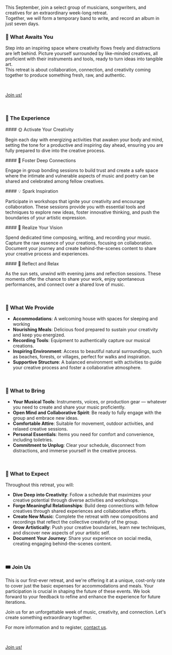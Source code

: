 
This September, join a select group of musicians, songwriters, and creatives for an extraordinary week-long retreat.  
Together, we will form a temporary band to write, and record an album in just seven days.

### 🌟 What Awaits You

Step into an inspiring space where creativity flows freely and distractions are left behind. Picture yourself surrounded by like-minded creatives, all proficient with their instruments and tools, ready to turn ideas into tangible art.  
This retreat is about collaboration, connection, and creativity coming together to produce something fresh, raw, and authentic.

&nbsp;

<div className="flex content-center justify-center">
  <a href="mailto:album-retreat@hannesdiem.de" className={clsx(primaryButtonStyles, 'no-underline')}>Join us!</a>
</div>

&nbsp;

### 🎤 The Experience

<div className="grid grid-cols-2 gap-x-8">

<div>
#### 🌞 Activate Your Creativity

Begin each day with energizing activities that awaken your body and mind, setting the tone for a productive and inspiring day ahead, ensuring you are fully prepared to dive into the creative process.
</div>

<div>
#### 🤝 Foster Deep Connections 

Engage in group bonding sessions to build trust and create a safe space where the intimate and vulnerable aspects of music and poetry can be shared and celebrated among fellow creatives.
</div>

<div>
#### 💡 Spark Inspiration


Participate in workshops that ignite your creativity and encourage collaboration. These sessions provide you with essential tools and techniques to explore new ideas, foster innovative thinking, and push the boundaries of your artistic expression.
</div>

<div>
#### 🎼 Realize Your Vision

Spend dedicated time composing, writing, and recording your music. Capture the raw essence of your creations, focusing on collaboration. Document your journey and create behind-the-scenes content to share your creative process and experiences.
</div>

<div>
#### 🌙 Reflect and Relax

As the sun sets, unwind with evening jams and reflection sessions. These moments offer the chance to share your work, enjoy spontaneous performances, and connect over a shared love of music.
</div>

</div>

&nbsp;

### 🏡 What We Provide

- **Accommodations**: A welcoming house with spaces for sleeping and working
- **Nourishing Meals**: Delicious food prepared to sustain your creativity and keep you energized.
- **Recording Tools**: Equipment to authentically capture our musical creations.
- **Inspiring Environment**: Access to beautiful natural surroundings, such as beaches, forests, or villages, perfect for walks and inspiration.
- **Supportive Structure**: A balanced environment with activities to guide your creative process and foster a collaborative atmosphere.

&nbsp;

### 🎒 What to Bring

- **Your Musical Tools**: Instruments, voices, or production gear — whatever you need to create and share your music proficiently.
- **Open Mind and Collaborative Spirit**: Be ready to fully engage with the group and embrace new ideas.
- **Comfortable Attire**: Suitable for movement, outdoor activities, and relaxed creative sessions.
- **Personal Essentials**: Items you need for comfort and convenience, including toiletries.
- **Commitment to Unplug**: Clear your schedule, disconnect from distractions, and immerse yourself in the creative process.

&nbsp;

### 🌈 What to Expect

Throughout this retreat, you will:

- **Dive Deep into Creativity**: Follow a schedule that maximizes your creative potential through diverse activities and workshops.
- **Forge Meaningful Relationships**: Build deep connections with fellow creatives through shared experiences and collaborative efforts.
- **Create New Music**: Complete the retreat with new compositions and recordings that reflect the collective creativity of the group.
- **Grow Artistically**: Push your creative boundaries, learn new techniques, and discover new aspects of your artistic self.
- **Document Your Journey**: Share your experience on social media, creating engaging behind-the-scenes content.

&nbsp;

### 🎟️ Join Us

This is our first-ever retreat, and we're offering it at a unique, cost-only rate to cover just the basic expenses for accommodations and meals. Your participation is crucial in shaping the future of these events. We look forward to your feedback to refine and enhance the experience for future iterations.

Join us for an unforgettable week of music, creativity, and connection. Let's create something extraordinary together.


For more information and to register, [contact us](mailto:album-retreat@hannesdiem.de).

&nbsp;

<div className="flex content-center justify-center">
  <a href="mailto:album-retreat@hannesdiem.de" className={clsx(primaryButtonStyles, 'no-underline')}>Join us!</a>
</div>
